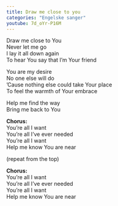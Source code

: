 ```yaml
---
title: Draw me close to you
categories: "Engelske sanger"
youtube: 7d_oYr-P16M
---
```


Draw me close to You  
Never let me go  
I lay it all down again  
To hear You say that I'm Your friend

You are my desire  
No one else will do  
'Cause nothing else could take Your place  
To feel the warmth of Your embrace  

Help me find the way  
Bring me back to You

**Chorus:**  
You're all I want  
You're all I've ever needed  
You're all I want  
Help me know You are near

(repeat from the top)

**Chorus:**  
You're all I want  
You're all I've ever needed  
You're all I want  
Help me know You are near